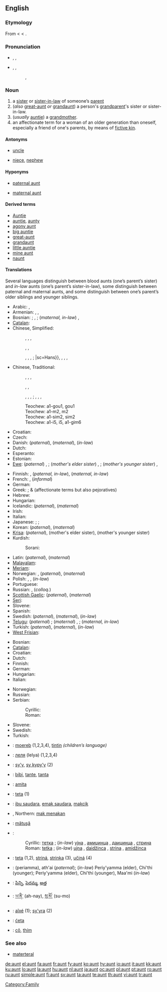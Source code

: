 {{TOW}}
==English==

===Etymology===
From {{etyl|enm}} < {{etyl|fro}} {{term|ante|lang=fro}} < {{etyl|la}} {{term|amita||father's sister|lang=la}}.

===Pronunciation===
* {{a|RP|US}} {{enPR|änt}}, {{IPA|/ɑ:nt/}}, {{SAMPA|/A:nt/}}
*: {{rhymes|ænt}}
*: {{homophones|ant}}
* {{a|Australia|northern UK|US}} {{enPR|ănt}}, {{IPA|/ænt/}}, {{SAMPA|/{nt/}}
*: {{audio|en-us-aunt.ogg|Audio (US)}}, {{audio|en-us-aunt-2.ogg|Audio (US)}}
*: {{rhymes|ɑːnt}}
*: {{homophones|aren't}} {{qualifier|in [[non-rhotic]] accents}}

===Noun===
{{en-noun}}

# a [[sister]] or [[sister-in-law]] of someone’s [[parent]]
# (''also'' [[great-aunt]] ''or'' [[grandaunt]]) a person's [[grandparent]]'s sister or sister-in-law.
# (''usually'' [[auntie]]) a [[grandmother]].
# an affectionate term for a woman of an older generation than oneself, especially a friend of one's parents, by means of [[fictive kin]].

====Antonyms====
* {{italbrac|with regard to gender}} [[uncle]]
* {{italbrac|with regard to ancestry}} [[niece]], [[nephew]]

====Hyponyms====
* {{italbrac|sister of someone’s father}} [[paternal aunt]]
* {{italbrac|sister of someone’s mother}} [[maternal aunt]]

====Derived terms====
* [[Auntie]]<!--nickname of the BBC-->
* [[auntie]], [[aunty]]
* [[agony aunt]]
* [[big auntie]]
* [[great-aunt]]
* [[grandaunt]]
* [[little auntie]]
* [[mine aunt]]<!--#{{vulgar}} (''cant'') Mine aunt; a bawd or procuress: a title of eminence for the senior dells, who serve for instructresses, midwives, &c. for the [[dell]]s.-->
* [[naunt]]

====Translations====
Several languages distinguish between blood aunts (one’s parent’s sister) and ''in-law'' aunts (one’s parent’s sister-in-law), some distinguish between paternal and maternal aunts, and some distinguish between one’s parent’s older siblings and younger siblings.
{{trans-top|a parent’s sister or sister-in-law}}
* Arabic: {{term|عمة|sc=Arab|tr=ʕámma||paternal}}, {{term|خالة|sc=Arab|tr=xāla||maternal}}
* Armenian: {{term|հորաքույր|tr=horak‘uyr||paternal}}, {{term|մորաքույր|tr=morak‘uyr||maternal}}, {{term|քեռակին|tr=k‘eŕakin||in-law, maternal}}
* Bosnian: {{t-|bs|tetka|f}}; {{italbrac|in-law, paternal}}  {{t-|bs|strina|f}}, {{t-|bs|amidžinca|f}}; (''maternal, in-law'') {{t-|bs|ujna|f}}, {{t-|bs|daidžinca|f}}
* [[Catalan]]: {{t|ca|tia||f}}
* Chinese, Simplified:
*: {{sense|father's sister}} {{t|zh|姑|tr=gū|sc=Hans}}, {{t|zh|姑妈|tr=gūmā|sc=Hans}}, {{t|zh|姑姑|tr=gūgu|sc=Hans}}, {{t|zh|姑母|tr=gūmǔ|sc=Hans}}
*: {{sense|father’s elder brother’s wife}} {{t|zh|伯母|tr=bómǔ|sc=Hans}}
*: {{sense|father’s younger brother’s wife}} {{t|zh|叔母|tr=shúmǔ|sc=Hans}}, {{t|zh|婶母|tr=shěnmǔ|sc=Hans}}, {{t|zh|婶婶|tr=shěnshen|sc=Hans}}
*: {{sense|maternal}} {{t|zh|姨|tr=yí|sc=Hans}}, {{t|zh|姨妈|tr=yímā|sc=Hans}}, {{t|zh|阿姨|tr=āyí|sc=Hans}}, {{t|zh|姨母|tr=yímǔ|sc=Hans}}; {{sense|in-law}} |sc=Hans}}, {{t|zh|舅母|tr=jiùmǔ|sc=Hans}}, {{t|zh|舅妈|tr=jiùmā|sc=Hans}}, {{t|zh|妗母|tr=jìnmǔ|sc=Hans}}, {{t|zh|妗|tr=jìn|sc=Hans}}
* Chinese, Traditional:
*: {{sense|father's sister}} {{t|zh|姑|tr=gū|sc=Hant}}, {{t|zh|姑媽|tr=gūmā|sc=Hant}}, {{t|zh|姑姑|tr=gūgu|sc=Hant}}, {{t|zh|姑母|tr=gūmǔ|sc=Hant}}
*: {{sense|father’s elder brother’s wife}} {{t|zh|伯母|tr=bómǔ|sc=Hant}}
*: {{sense|father’s younger brother’s wife}} {{t|zh|叔母|tr=shúmǔ|sc=Hant}}, {{t|zh|嬸母|tr=shěnmǔ|sc=Hant}}, {{t|zh|嬸嬸|tr=shěnshen|sc=Hant}}
*: {{sense|maternal}} {{t|zh|姨|tr=yí|sc=Hant}}, {{t|zh|姨媽|tr=yímā|sc=Hant}}, {{t|zh|阿姨|tr=āyí|sc=Hant}}, {{t|zh|姨母|tr=yímǔ|sc=Hant}}; {{sense|in-law}} {{t|zh|舅母|tr=jiùmǔ|sc=Hant}}, {{t|zh|舅媽|tr=jiùmā|sc=Hant}}, {{t|zh|妗母|tr=jìnmǔ|sc=Hant}}, {{t|zh|妗|tr=jìn|sc=Hant}}
*: Teochew: {{sense|father's sister}} a1-gou1, gou1
*: Teochew: {{sense|father's elder brother's wife}} a1-m2, m2
*: Teochew: {{sense|father's younger brother's wife}} a1-sim2, sim2
*: Teochew: {{sense|maternal}} a1-i5, i5, a1-gim6 {{sense|in-law}}
* Croatian: {{t+|hr|tetka|f}}
* Czech: {{t-|cs|teta|f}}
* Danish: {{t-|da|faster}} (''paternal''), {{t-|da|moster}} (''maternal''), {{t-|da|tante}} (''in-law'')
* Dutch: {{t+|nl|tante|f}}
* Esperanto: {{t-|eo|onklino|xs=Esperanto}}
* Estonian: {{t|et|tädi}}
* [[Ewe]]: (''paternal'') {{t|ewe|tasi}}, {{t|ewe|te}}; (''mother's elder sister'') {{t|ewe|dagã}}, {{t|ewe|nɔgã}}; (''mother's younger sister'') {{t|ewe|daɖia}}, {{t|ewe|nɔɖi}}
{{trans-mid}}
* Finnish: {{t+|fi|täti}}, {{t|fi|setä|sedän}} {{t|fi|vaimo}} (''paternal, in-law''), {{t|fi|eno|enon}} {{t|fi|vaimo}} (''maternal, in-law'')
* French: {{t+|fr|tante|f}}, {{t+|fr|tatie|f}} (''informal'')
* German: {{t+|de|Tante|f}}
* Greek: {{t|el|θεία|tr=theía|f}}; {{t|el|θεια|tr=theia|f}} & {{t|el|θείτσα|tr=theítsa|f}} (affectionate terms but also pejoratives)
* Hebrew: {{he-translation|דודה|dóda|wv=דּוֹדָה}} {{f}}
* Hungarian: {{t+|hu|nagynéni}}
* Icelandic: {{t+|is|föðursystir|f}} (''paternal''), {{t+|is|móðursystir|f}} (''maternal'')
* Irish: {{t|ga|aintín|f}}
* Italian: {{t+|it|zia|f}}
* Japanese: {{t|ja|おば|tr=oba}}; {{sense|younger than one’s parent}} {{t|ja|叔母|tr=おば, oba|sc=Jpan}}; {{sense|older than one’s parent}} {{t|ja|伯母|tr=おば, oba|sc=Jpan}}
* Korean: {{t+|ko|고모|tr=gomo|sc=Hang}} (''paternal''), {{t+|ko|이모|tr=imo|sc=Hang}} (''maternal'')
* [[Krisa]]: {{t|ksi|wini}} (''paternal''),  {{t|ksi|moni baʼ}} (mother's elder sister), {{t|ksi|moni pung}} (mother's younger sister)
* Kurdish:
*: Sorani: {{t|ku|پوور|tr=pûr|sc=KUchar}}
* Latin: {{t+|la|amita}} (''paternal''), {{t+|la|matertera}} (''maternal'')
* [[Malayalam]]: {{t|ml|അമ്മായി|tr=ammayi}}
* [[Meriam]]: {{t|ulk|apu}}
* Norwegian: {{t-|no|tante|m|f}}, {{t-|no|faster|m|f}} (''paternal''), {{t-|no|moster|m|f}} (''maternal'')
* Polish: {{t|pl|ciotka|f}}, {{t|pl|ciocia|f}}, {{t|pl|stryjenka|f}} (''in-law'')
* Portuguese: {{t+|pt|tia|f}}
* Russian: {{t+|ru|тётка|f|tr=tjótka|sc=Cyrl}}, (''colloq.'') {{t+|ru|тётя|f|tr=tjótja|sc=Cyrl}}
* [[Scottish Gaelic]]: {{t|gd|piuthar-athar|f}} (''paternal''), {{t|gd|piuthar-màthar|f}} (''maternal'')
* [[Seri]]: {{t|sei|aac}}
* Slovene: {{t+|sl|teta|f}}
* Spanish: {{t+|es|tía|f}}
* Swedish: {{t+|sv|faster|c}} (''paternal''), {{t+|sv|moster|c}} (''maternal''), {{t+|sv|tant|c}} (''in-law'')
* [[Telugu]]: (''paternal'') {{t|te|అత్త|tr=aththa}}; (''maternal'') {{t|te|పిన్ని|tr=pinni}}, {{t|te|పెదమ్మ|tr=pedamma}}; (''maternal, in-law'') {{t|te|అత్త}}
* Turkish: {{t+|tr|hala}} (''paternal''), {{t+|tr|teyze}} (''maternal''), {{t+|tr|yenge}} (''in-law'')
* [[West Frisian]]: {{t|fry|muoike|c}}
{{trans-bottom}}

{{trans-see|great-aunt or grandaunt|[[great-aunt]] ''or'' [[grandaunt]]}}

{{trans-see|grandmother|[[auntie]] ''or'' [[grandmother]]}}

{{trans-top|affectionate term for an older woman, by means of fictive kin}}
* Bosnian: {{t-|bs|teta|f}}
* [[Catalan]]: {{t|ca|tia|f}}
* Croatian: {{t-|hr|teta|f}}
* Dutch: {{t+|nl|tante|f}}
* Finnish: {{t+|fi|täti}}
* German: {{t+|de|Tante|f}}
* Hungarian: {{t-|hu|néni}}
* Italian: {{t+|it|zia|f}}
{{trans-mid}}
* Norwegian: {{t-|no|tante|m|f}}
* Russian: {{qualifier|colloquial}} {{t+|ru|тётя|f|tr=tjótja|sc=Cyrl}}
* Serbian:
*: Cyrillic: {{t|sr|тета|f|sc=Cyrl}}
*: Roman: {{t|sr|teta|f}}
* Slovene: {{t+|sl|teta|f}}
* Swedish: {{t+|sv|tant|c}}
* Turkish: {{t+|tr|teyze}}
{{trans-bottom}}

{{checktrans-top}}
* {{ttbc|Breton}}: [[moereb]] {{f}} (1,2,3,4), [[tintin]] {{f}} ''(children’s language)''
* {{ttbc|Bulgarian}}: [[леля]] (lelya) {{f}} (1,2,3,4)
* {{ttbc|Guaraní}}: [[sy'y]], [[sy kypy'y]] (2)
* {{ttbc|Indonesian}}: [[bibi]], [[tante]], [[tanta]]
* {{ttbc|Interlingua}}: [[amita]]
* {{ttbc|Lithuanian}}: [[teta]] {{f}} (1)
* {{ttbc|Malay}}: [[ibu saudara]], [[emak saudara]], [[makcik]]
{{checktrans-mid}}
* {{ttbc|Malay}}, Northern: [[mak menakan]]
* {{ttbc|Romanian}}: [[mătuşă]] {{f}}
* {{ttbc|Serbian}}:
*: Cyrillic: [[тетка]] {{f}}; (''in-law'') [[ујна]] {{f}}, [[амиџинца]] {{f}}, [[даиџинца]] {{f}}, [[стрина]] {{f}}
*: Roman: [[tetka]] {{f}}; (''in-law'') [[ujna]] {{f}}, [[daidžinca]] {{f}}, [[strina]] {{f}}, [[amidžinca]] {{f}}
* {{ttbc|Slovak}}: [[teta]] (1,2), [[striná]], [[strinka]] (3), [[učiná]] (4) {{f}}
* {{ttbc|Tamil}}: (periamma), ath'ai (''paternal''); (''in-law'') Periy'yamma (elder), Chi'thi (younger); Periy'yamma (elder), Chi'thi (younger), Maa'mi (''in-law'')
* {{ttbc|Telugu}}: [[పిన్ని]], [[పెదమ్మ]], [[అత్త]]
* {{ttbc|Tibetan}}: [[ཡ་ནི་]] (ah-nay), [[སུ་མོ་]] (su-mo)
* {{ttbc|Tupinambá}}: [[aîxé]] (1); [[sy'yra]] (2)
* {{ttbc|Upper Sorbian}}: [[ćeta]]
* {{ttbc|Vietnamese}}: [[cô]], [[thím]]
{{checktrans-bottom}}

===See also===
* [[materteral]]

[[Category:Family]]

[[de:aunt]]
[[el:aunt]]
[[fa:aunt]]
[[fr:aunt]]
[[fy:aunt]]
[[ko:aunt]]
[[hy:aunt]]
[[io:aunt]]
[[it:aunt]]
[[kk:aunt]]
[[ku:aunt]]
[[lo:aunt]]
[[la:aunt]]
[[hu:aunt]]
[[nl:aunt]]
[[ja:aunt]]
[[oc:aunt]]
[[pl:aunt]]
[[pt:aunt]]
[[ro:aunt]]
[[ru:aunt]]
[[simple:aunt]]
[[fi:aunt]]
[[sv:aunt]]
[[ta:aunt]]
[[te:aunt]]
[[th:aunt]]
[[vi:aunt]]
[[tr:aunt]]
